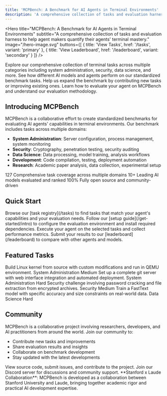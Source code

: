 ```yaml
---
title: 'MCPBench: A Benchmark for AI Agents in Terminal Environments'
description: 'A comprehensive collection of tasks and evaluation harness to help agent makers quantify their agents\' terminal mastery.'
---
```



<CustomTopbar />

<Hero
  title="MCPBench: A Benchmark for AI Agents in Terminal Environments"
  subtitle="A comprehensive collection of tasks and evaluation harness to help agent makers quantify their agents' terminal mastery."
  image="/hero-image.svg"
  buttons={[
    { title: 'View Tasks', href: '/tasks', variant: 'primary' },
    { title: 'View Leaderboard', href: '/leaderboard', variant: 'secondary' }
  ]}
/>

<CardGroup cols={2}>
  <Card title="Task Registry" icon="list" href="/tasks">
    Explore our comprehensive collection of terminal tasks across multiple categories including system administration, security, data science, and more.
  </Card>
  <Card title="Leaderboard" icon="trophy" href="/leaderboard">
    See how different AI models and agents perform on our standardized benchmark tasks.
  </Card>
  <Card title="Contribute" icon="plus" href="/contributors">
    Help us expand the benchmark by contributing new tasks or improving existing ones.
  </Card>
  <Card title="Documentation" icon="book" href="/get-started/intro">
    Learn how to evaluate your agent on MCPBench and understand our evaluation methodology.
  </Card>
</CardGroup>

## Introducing MCPBench

MCPBench is a collaborative effort to create standardized benchmarks for evaluating AI agents' capabilities in terminal environments. Our benchmark includes tasks across multiple domains:

- **System Administration**: Server configuration, process management, system monitoring
- **Security**: Cryptography, penetration testing, security auditing
- **Data Science**: Data processing, model training, analysis workflows
- **Development**: Code compilation, testing, deployment automation
- **Research**: Academic paper analysis, data collection, experimental setup

<CardGroup cols={3}>
  <Card title="127 Tasks" icon="check-circle">
    <Stat>127</Stat>
    Comprehensive task coverage across multiple domains
  </Card>
  <Card title="10+ Models" icon="cpu">
    <Stat>10+</Stat>
    Leading AI models evaluated and ranked
  </Card>
  <Card title="Open Source" icon="github">
    <Stat>100%</Stat>
    Fully open source and community-driven
  </Card>
</CardGroup>

## Quick Start

<Steps>
  <Step title="Choose Your Task">
    Browse our [task registry](/tasks) to find tasks that match your agent's capabilities and your evaluation needs.
  </Step>
  <Step title="Set Up Environment">
    Follow our [setup guide](/get-started/intro) to configure the evaluation environment and install required dependencies.
  </Step>
  <Step title="Run Evaluation">
    Execute your agent on the selected tasks and collect performance metrics.
  </Step>
  <Step title="Submit Results">
    Submit your results to our [leaderboard](/leaderboard) to compare with other agents and models.
  </Step>
</Steps>

## Featured Tasks

<CardGroup cols={2}>
  <Card title="Build Linux Kernel" icon="terminal" href="/tasks/system-administration/build-linux-kernel">
    Build Linux kernel from source with custom modifications and run in QEMU environment.
    <Badge variant="secondary">System Administration</Badge>
    <Badge variant="outline">Medium</Badge>
  </Card>
  <Card title="Configure Git Web Server" icon="server" href="/tasks/system-administration/configure-git-webserver">
    Set up a complete git server with web interface integration and automated deployment.
    <Badge variant="secondary">System Administration</Badge>
    <Badge variant="outline">Hard</Badge>
  </Card>
  <Card title="Crack 7z Archive" icon="shield" href="/tasks/security/crack-7z-hash">
    Security challenge involving password cracking and file extraction from encrypted archives.
    <Badge variant="secondary">Security</Badge>
    <Badge variant="outline">Medium</Badge>
  </Card>
  <Card title="Train FastText Model" icon="brain" href="/tasks/data-science/train-fasttext">
    Train a FastText model with specific accuracy and size constraints on real-world data.
    <Badge variant="secondary">Data Science</Badge>
    <Badge variant="outline">Hard</Badge>
  </Card>
</CardGroup>

## Community

MCPBench is a collaborative project involving researchers, developers, and AI practitioners from around the world. Join our community to:

- Contribute new tasks and improvements
- Share evaluation results and insights
- Collaborate on benchmark development
- Stay updated with the latest developments

<CardGroup cols={2}>
  <Card title="GitHub Repository" icon="github" href="https://github.com/mcpbench">
    View source code, submit issues, and contribute to the project.
  </Card>
  <Card title="Discord Community" icon="message-circle" href="https://discord.gg/mcpbench">
    Join our Discord server for discussions and community support.
  </Card>
</CardGroup>

<Info>
  **Stanford x Laude Collaboration**: MCPBench is developed as a collaboration between Stanford University and Laude, bringing together academic rigor and practical AI development expertise.
</Info>
